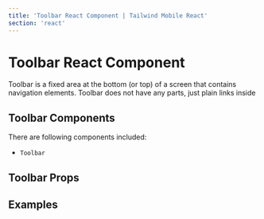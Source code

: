 ```yaml
---
title: 'Toolbar React Component | Tailwind Mobile React'
section: 'react'
---
```



# Toolbar React Component

Toolbar is a fixed area at the bottom (or top) of a screen that contains navigation elements. Toolbar does not have any parts, just plain links inside

## Toolbar Components

There are following components included:

- `Toolbar`

## Toolbar Props

<ToolbarProps />

## Examples

<ToolbarExample />
